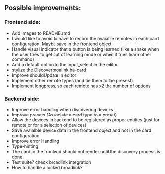## Possible improvements:

### Frontend side:
 - Add images to README.rmd
 - I would like to avoid to have to record the avaiable remotes in each card configuration. Maybe save in the frontend object
 - Handle visual indicator that a button is being learned (like a shake when the user tries to get out of learning mode or when it tries learn other command)
 - Add a default option to the input_select in the editor
 - stylize the Discoverbroalink ha-card
 - Improve shouldUpdate in editor
 - Implement other remote types (and tie them to the presest)
 - Implement longpress, so each remote has x2 the number of options

### Backend side:
 - Improve error handling when discovering devices
 - Improve presets (Associate a card type to a preset)
 - Allow the devices in backend to be registered as proper entities (just for remote or for a selection of devices)
 - Save avaialble device data in the frontend object and not in the card configuration
 - Improve error Handling
 - Type-hinting
 - The card in the frontend should not render until the discovery process is done.
 - Test suite? check broadlink integration
 - How to handle a locked broadlink?